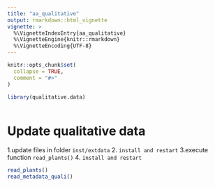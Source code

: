 ```yaml
---
title: "aa_qualitative"
output: rmarkdown::html_vignette
vignette: >
  %\VignetteIndexEntry{aa_qualitative}
  %\VignetteEngine{knitr::rmarkdown}
  %\VignetteEncoding{UTF-8}
---
```


```r
knitr::opts_chunk$set(
  collapse = TRUE,
  comment = "#>"
)
```

```r
library(qualitative.data)



```

# Update qualitative data 
1.update files in folder `inst/extdata`
2. `install and restart`
3.execute function `read_plants()`
4. `install and restart`
```r
read_plants()
read_metadata_quali()
```

